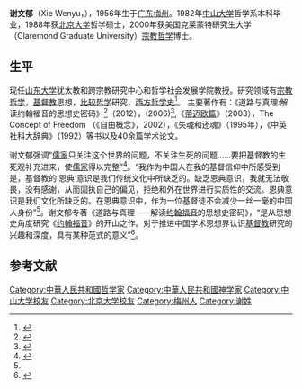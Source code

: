 {{blpsources|time=2014-12-31T13:31:37+00:00}}
'''谢文郁'''（Xie Wenyu，{{bd|1956年|||}}），1956年生于[[广东|广东]][[梅州|梅州]]。1982年[[中山大学|中山大学]]哲学系本科毕业，1988年获[[北京大学|北京大学]]哲学硕士，2000年获美国克莱蒙特研究生大学（Claremond Graduate University）[[宗教哲学|宗教哲学]]博士。
==生平==

现任[[山东大学|山东大学]]犹太教和跨宗教研究中心和哲学社会发展学院教授。研究领域有[[宗教哲学|宗教哲学]]，[[基督教|基督教]]思想，[[比较哲学|比较哲学]]研究，[[西方哲学史|西方哲学史]]<ref>{{Cite web |url=http://www.sps.sdu.edu.cn/sps70/team/member/xwy.htm |title=谢文郁 教授 |access-date=2014-12-31 |archive-date=2015-09-24 |archive-url=https://web.archive.org/web/20150924105045/http://www.sps.sdu.edu.cn/sps70/team/member/xwy.htm |dead-url=no }}</ref>。
主要著作有：《道路与真理:解读约翰福音的思想史密码》<ref>{{Cite web |url=http://www.amazon.cn/%E9%81%93%E8%B7%AF%E4%B8%8E%E7%9C%9F%E7%90%86-%E8%A7%A3%E8%AF%BB%E7%BA%A6%E7%BF%B0%E7%A6%8F%E9%9F%B3%E7%9A%84%E6%80%9D%E6%83%B3%E5%8F%B2%E5%AF%86%E7%A0%81-%E8%B0%A2%E6%96%87%E9%83%81/dp/B007UMVLMM |title=《道路与真理:解读约翰福音的思想史密码》 |accessdate=2014-12-31 |archive-date=2015-09-23 |archive-url=https://web.archive.org/web/20150923095906/http://www.amazon.cn/%E9%81%93%E8%B7%AF%E4%B8%8E%E7%9C%9F%E7%90%86-%E8%A7%A3%E8%AF%BB%E7%BA%A6%E7%BF%B0%E7%A6%8F%E9%9F%B3%E7%9A%84%E6%80%9D%E6%83%B3%E5%8F%B2%E5%AF%86%E7%A0%81-%E8%B0%A2%E6%96%87%E9%83%81/dp/B007UMVLMM |dead-url=no }}</ref>（2012），<Whitehead and China: Relevance and Relationships>(2006)<ref>{{Cite web |url=http://www.degruyter.com/view/product/209408 |title=<Whitehead and China: Relevance and Relationships> |access-date=2014-12-31 |archive-date=2019-12-10 |archive-url=https://web.archive.org/web/20191210184959/https://www.degruyter.com/view/product/209408 |dead-url=no }}</ref>,《[[蒂迈欧篇|蒂迈欧篇]]》（2003），The Concept of Freedom （《自由概念》，2002），《失魂和还魂》（1995年），《中英社科大辞典》（1992）等书以及40余篇学术论文。

谢文郁强调“[[儒家|儒家]]只关注这个世界的问题，不关注生死的问题……要把基督教的生死观补充进来，使[[儒家|儒家]]得以完整”<ref name="施玮访谈谢文郁、李灵">{{Cite web |url=http://ocm.oc.org/?p=6315 |title=施玮访谈谢文郁、李灵 |accessdate=2014-12-31 |archive-date=2014-12-31 |archive-url=https://web.archive.org/web/20141231104633/http://ocm.oc.org/?p=6315 |dead-url=no }}</ref>。“我作为中国人在我的基督信仰中所感受到是，基督教的‘恩典’意识是我们传统文化中所缺乏的。缺乏恩典意识，我就无法敬畏，没有感谢，从而固执自己的偏见，拒绝和外在世界进行实质性的交流。恩典意识是我们文化所缺乏的。在恩典意识中，作为一位基督徒不会减少一丝一毫的中国人身份”<ref name="施玮访谈谢文郁、李灵"/>。谢文郁专著《道路与真理——解读[[约翰福音|约翰福音]]的思想史密码》，“是从思想史角度研究《[[约翰福音|约翰福音]]》的开山之作。对于推进中国学术思想界认识[[基督教|基督教]]研究的兴趣和深度，具有某种范式的意义”<ref>{{Cite web |url=http://inlord.cn/index.php?option=com_content&view=article&id=2347:2012-04-20-05-58-24&catid=125:2010-03-12-09-48-55&Itemid=504 |title=独子问题：《约翰福音》的基督论 |accessdate=2014-12-31 |archive-date=2014-12-31 |archive-url=https://web.archive.org/web/20141231104650/http://inlord.cn/index.php?option=com_content&view=article&id=2347:2012-04-20-05-58-24&catid=125:2010-03-12-09-48-55&Itemid=504 |dead-url=yes }}</ref>。

== 参考文献 ==
{{Reflist|2}}

[[Category:中華人民共和國哲学家|Category:中華人民共和國哲学家]]
[[Category:中華人民共和國神学家|Category:中華人民共和國神学家]]
[[Category:中山大学校友|Category:中山大学校友]]
[[Category:北京大学校友|Category:北京大学校友]]
[[Category:梅州人|Category:梅州人]]
[[Category:谢姓|Category:谢姓]]